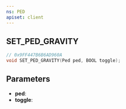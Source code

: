 ```yaml
---
ns: PED
apiset: client
---
```

## SET_PED_GRAVITY

```c
// 0x9FF447B6B6AD960A
void SET_PED_GRAVITY(Ped ped, BOOL toggle);
```


## Parameters
* **ped**:
* **toggle**: